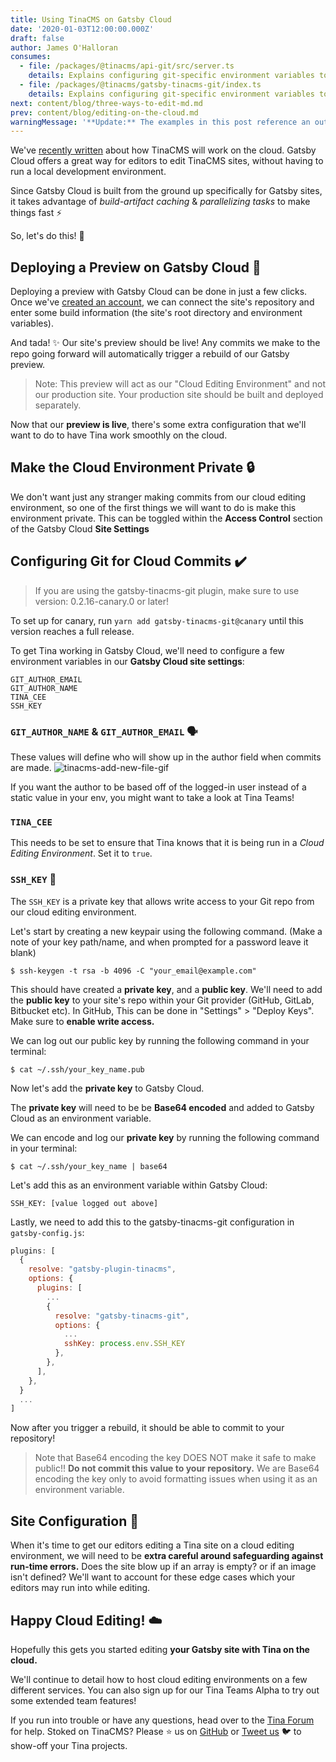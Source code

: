 ```yaml
---
title: Using TinaCMS on Gatsby Cloud
date: '2020-01-03T12:00:00.000Z'
draft: false
author: James O'Halloran
consumes:
  - file: /packages/@tinacms/api-git/src/server.ts
    details: Explains configuring git-specific environment variables to manually set author and ssh-key
  - file: /packages/@tinacms/gatsby-tinacms-git/index.ts
    details: Explains configuring git-specific environment variables to manually set author and ssh-key
next: content/blog/three-ways-to-edit-md.md
prev: content/blog/editing-on-the-cloud.md
warningMessage: '**Update:** The examples in this post reference an outdated Gatsby implementation. We recommend using [Next.js](/docs/setup-overview/) for a solution with less friction.'
---
```


We've [recently written](/blog/editing-on-the-cloud/ 'TinaCMS on the cloud') about how TinaCMS will work on the cloud. Gatsby Cloud offers a great way for editors to edit TinaCMS sites, without having to run a local development environment.

Since Gatsby Cloud is built from the ground up specifically for Gatsby sites, it takes advantage of _build-artifact caching_ & _parallelizing tasks_ to make things fast ⚡

So, let's do this! 🕺

## Deploying a Preview on Gatsby Cloud 🚀

Deploying a preview with Gatsby Cloud can be done in just a few clicks. Once we've [created an account](https://www.gatsbyjs.com/cloud/ 'Gatsby Cloud'), we can connect the site's repository and enter some build information (the site's root directory and environment variables).

And tada! ✨ Our site's preview should be live! Any commits we make to the repo going forward will automatically trigger a rebuild of our Gatsby preview.

> Note: This preview will act as our "Cloud Editing Environment" and not our production site. Your production site should be built and deployed separately.

Now that our **preview is live**, there's some extra configuration that we'll want to do to have Tina work smoothly on the cloud.

## Make the Cloud Environment Private 🔒

We don't want just any stranger making commits from our cloud editing environment, so one of the first things we will want to do is make this environment private. This can be toggled within the **Access Control** section of the Gatsby Cloud **Site Settings**

## Configuring Git for Cloud Commits ✔️

> If you are using the gatsby-tinacms-git plugin, make sure to use version: 0.2.16-canary.0 or later!

To set up for canary, run `yarn add gatsby-tinacms-git@canary` until this version reaches a full release.

To get Tina working in Gatsby Cloud, we'll need to configure a few environment variables in our **Gatsby Cloud site settings**:

    GIT_AUTHOR_EMAIL
    GIT_AUTHOR_NAME
    TINA_CEE
    SSH_KEY

### `GIT_AUTHOR_NAME` & `GIT_AUTHOR_EMAIL` 🗣️

These values will define who will show up in the author field when commits are made.
![tinacms-add-new-file-gif](/img/commit_author_scott.png)

If you want the author to be based off of the logged-in user instead of a static value in your env, you might want to take a look at Tina Teams!

### `TINA_CEE`

This needs to be set to ensure that Tina knows that it is being run in a _Cloud Editing Environment_. Set it to `true`.

### `SSH_KEY` 🔑

The `SSH_KEY` is a private key that allows write access to your Git repo from our cloud editing environment.

Let's start by creating a new keypair using the following command. (Make a note of your key path/name, and when prompted for a password leave it blank)

```
$ ssh-keygen -t rsa -b 4096 -C "your_email@example.com"
```

This should have created a **private key**, and a **public key**. We'll need to add the **public key** to your site's repo within your Git provider (GitHub, GitLab, Bitbucket etc). In GitHub, This can be done in "Settings" > "Deploy Keys". Make sure to **enable write access.**

We can log out our public key by running the following command in your terminal:

```
$ cat ~/.ssh/your_key_name.pub
```

Now let's add the **private key** to Gatsby Cloud.

The **private key** will need to be be **Base64 encoded** and added to Gatsby Cloud as an environment variable.

We can encode and log our **private key** by running the following command in your terminal:

```
$ cat ~/.ssh/your_key_name | base64
```

Let's add this as an environment variable within Gatsby Cloud:

```
SSH_KEY: [value logged out above]
```

Lastly, we need to add this to the gatsby-tinacms-git configuration in `gatsby-config.js`:

```js
plugins: [
  {
    resolve: "gatsby-plugin-tinacms",
    options: {
      plugins: [
        ...
        {
          resolve: "gatsby-tinacms-git",
          options: {
            ...
            sshKey: process.env.SSH_KEY
          },
        },
      ],
    },
  }
  ...
]
```

Now after you trigger a rebuild, it should be able to commit to your repository!

> Note that Base64 encoding the key DOES NOT make it safe to make public!! **Do not commit this value to your repository.** We are Base64 encoding the key only to avoid formatting issues when using it as an environment variable.

## Site Configuration 🔨

When it's time to get our editors editing a Tina site on a cloud editing environment, we will need to be **extra careful around safeguarding against run-time errors.** Does the site blow up if an array is empty? or if an image isn't defined? We'll want to account for these edge cases which your editors may run into while editing.

## Happy Cloud Editing! ☁️

Hopefully this gets you started editing **your Gatsby site with Tina on the cloud.**

We'll continue to detail how to host cloud editing environments on a few different services. You can also sign up for our Tina Teams Alpha to try out some extended team features!

If you run into trouble or have any questions, head over to the [Tina Forum](https://community.tinacms.org/) for help. Stoked on TinaCMS? Please ⭐️ us on [GitHub](https://github.com/tinacms/tinacms) or [Tweet us](https://twitter.com/Tina_cms) 🐦 to show-off your Tina projects.
